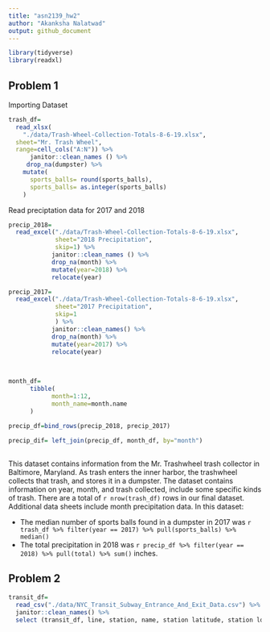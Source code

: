 ```yaml
---
title: "asn2139_hw2"
author: "Akanksha Nalatwad"
output: github_document
---
```


```r
library(tidyverse)
library(readxl)

```
## Problem 1

Importing Dataset

```r
trash_df=
  read_xlsx(
    "./data/Trash-Wheel-Collection-Totals-8-6-19.xlsx",
  sheet="Mr. Trash Wheel",
  range=cell_cols("A:N")) %>% 
      janitor::clean_names () %>% 
     drop_na(dumpster) %>% 
    mutate(
      sports_balls= round(sports_balls),
      sports_balls= as.integer(sports_balls)
    )
```

Read preciptation data for 2017 and 2018

```r
precip_2018=
  read_excel("./data/Trash-Wheel-Collection-Totals-8-6-19.xlsx",
             sheet="2018 Precipitation",
             skip=1) %>% 
            janitor::clean_names () %>% 
            drop_na(month) %>% 
            mutate(year=2018) %>% 
            relocate(year)

precip_2017=
  read_excel("./data/Trash-Wheel-Collection-Totals-8-6-19.xlsx",
             sheet="2017 Precipitation",
             skip=1
             ) %>% 
            janitor::clean_names() %>% 
            drop_na(month) %>% 
            mutate(year=2017) %>% 
            relocate(year)
  
          

```

```r
month_df=
      tibble(
            month=1:12,
            month_name=month.name
      )
        
precip_df=bind_rows(precip_2018, precip_2017)

precip_dif= left_join(precip_df, month_df, by="month")
      
```

This dataset contains information from the Mr. Trashwheel trash collector in Baltimore, Maryland. As trash enters the inner harbor, the trashwheel collects that trash, and stores it in a dumpster. The dataset contains information on year, month, and trash collected, include some specific kinds of trash. There are a total of `r nrow(trash_df)` rows in our final dataset. Additional data sheets include month precipitation data. In this dataset:

* The median number of sports balls found in a dumpster in 2017 was `r trash_df %>% filter(year == 2017) %>% pull(sports_balls) %>% median()`
* The total precipitation in 2018 was `r precip_df %>% filter(year == 2018) %>% pull(total) %>% sum()` inches.

## Problem 2

```r

transit_df=
  read_csv("./data/NYC_Transit_Subway_Entrance_And_Exit_Data.csv") %>% 
  janitor::clean_names() %>% 
  select (transit_df, line, station, name, station latitude, station longitude, routes served, entry, vending, entrance type, ADA compliance)
  

```

